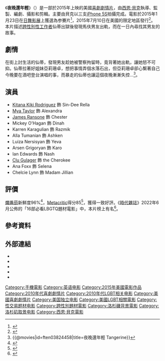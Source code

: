 {{noteTA
|T=zh-cn:橘色; zh-tw:夜晚還年輕;zh-hk:跨性有話兒;
|G1=Movie
|G2=Show
|1=zh-cn:橘色; zh-tw:夜晚還年輕;zh-hk:跨性有話兒;
}}
{{Infobox film
| name = 夜晚還年輕
| original_name = {{lang|en|''Tangerine''}}
| image = Tangerine Poster.jpg
| alt = 
| caption = 電影海報
| director = [[西恩·貝克|西恩·貝克]]
| producer = {{Plainlist|
* 西恩·貝克
* Karrie Cox
* Marcus Cox
* Darren Dean
* [[鄒時擎|鄒時擎]]}}
| writer = {{Plainlist|
* 西恩·S·貝克
* Chris Bergoch}}
| starring = {{Plainlist|
* [[Kitana_Kiki_Rodriguez|Kitana Kiki Rodriguez]]
* [[Mya_Taylor|Mya Taylor]]
* Karren Karagulian
* Mickey O'Hagan
* [[James_Ransone|James Ransone]]}}
| cinematography = {{Plainlist|
* 西恩·S·貝克
* Radium Cheung}}
| editing = 西恩·S·貝克
| production companies = {{Plainlist|
* [[Duplass_Brothers_Productions|Duplass Brothers Productions]]
* Through Films}}
| distributor = [[Magnolia_Pictures|Magnolia Pictures]]
| released = {{Film date|2015|1|23|[[日舞影展|日舞影展]]|2015|7|10|美國|2015|11|13|英國}}
| runtime = 88分鐘<!--Theatrical runtime: 87:45--><ref>{{cite web | url=http://www.bbfc.co.uk/releases/tangerine-film | title=''TANGERINE'' (15) | work=[[British_Board_of_Film_Classification|British Board of Film Classification]] | date=October 9, 2015 | accessdate=October 11, 2015 | archive-date=2020-05-20 | archive-url=https://web.archive.org/web/20200520152123/https://www.bbfc.co.uk/releases/tangerine-film | dead-url=no }}</ref>
| country = {{USA}}
| language = {{Plainlist|
* 英語
* 西班牙語
* 亞美尼亞語}}
| budget = 10萬美元<ref>{{cite journal |url=http://www.wired.com/2015/07/tangerine-iphone/ |title=Tangerine Is Amazing—But Not Because of How They Shot It |journal=[[Wired_(magazine)|Wired]] |date=July 7, 2015 |first=Angela |last=Watercutter |accessdate=August 19, 2015 |archive-date=2021-02-11 |archive-url=https://web.archive.org/web/20210211213154/http://www.wired.com/2015/07/tangerine-iphone/ |dead-url=no }}</ref>
| gross = 70萬2354美元<ref>{{cite web | url=http://www.boxofficemojo.com/movies/?id=tangerine.htm | title=Tangerine (2015) | work=[[Box_Office_Mojo|Box Office Mojo]] | publisher=[[Internet_Movie_Database|Internet Movie Database]] | accessdate=October 31, 2015 | archive-date=2018-09-21 | archive-url=https://web.archive.org/web/20180921064753/https://www.boxofficemojo.com/movies/?id=tangerine.htm | dead-url=no }}</ref>
| cn_name = 橘色
| hk_name = 跨性有話兒
| tw_name = 夜晚還年輕
}}
《'''夜晚還年輕'''》（{{lang-en|''Tangerine''}}）是一部於2015年上映的美國[[喜劇片|喜劇]][[劇情片|劇情片]]，由[[西恩·貝克|西恩·貝克]]執導、監製、編劇、攝影和剪輯。主要由貝克以三支[[iPhone_5S|iPhone 5S]]拍攝完成。電影於2015年1月23日在[[日舞影展|日舞影展]]上獲選為参賽片<ref>{{cite web |url=https://www.yahoo.com/movies/s/sundance-watch-tangerine-shot-entirely-iphones-132318454.html |title=Sundance Watch: 'Tangerine' shot entirely with iPhones |website=[[Yahoo!_Movies|Yahoo! Movies]] |date=January 28, 2015 |first=Ryan |last=Pearson |accessdate=August 19, 2015 |archive-date=2015-07-08 |archive-url=https://web.archive.org/web/20150708001520/https://www.yahoo.com/movies/s/sundance-watch-tangerine-shot-entirely-iphones-132318454.html |dead-url=no }}</ref>，2015年7月10日在美國的限定地區發行<ref name="Unknown 2015">{{cite web|url=http://www.magpictures.com/profile.aspx?id=062313f8-875d-408f-b6b3-b0ff64b18885|title=Tangerine|work=Magnolia Pictures|author=Unknown|accessdate=October 10, 2015|date=2015|deadurl=yes|archiveurl=https://web.archive.org/web/20151219084640/http://www.magpictures.com/profile.aspx?id=062313f8-875d-408f-b6b3-b0ff64b18885|archivedate=2015年12月19日}}</ref>。
本片描述[[跨性別|跨性別]][[性工作者|性工作者]]仙蒂出獄後發現馬伕男友出軌，而在一日內尋找其男友的故事。

==劇情==
在街上討生活的仙蒂，發現男友趁她被警察拘留時，竟背著她出軌，讓她怒不可抑。仙蒂拉著好姐妹亞莉珊卓，想把事情弄個水落石出，但亞莉珊卓卻心繫著自己今晚要在酒吧登台演唱的事，而暴走的仙蒂也讓這個夜晚漸漸失控...<ref>{{@movies|id=ften03824458|title=夜晚還年輕 Tangerine}}<!-- 2015-12-29 accessdate --></ref>。

==演員==
{{div col|2}}
* [[Kitana_Kiki_Rodriguez|Kitana Kiki Rodriguez]] 飾 Sin-Dee Rella
* [[Mya_Taylor|Mya Taylor]] 飾 Alexandra
* [[James_Ransone|James Ransone]] 飾 Chester
* Mickey O'Hagan 飾 Dinah
* Karren Karagulian 飾 Razmik
* Alla Tumanian 飾 Ashken
* Luiza Nersisyan 飾 Yeva
* Arsen Grigoryan 飾 Karo
* Ian Edwards 飾 Nash
* [[Clu_Gulager|Clu Gulager]] 飾 the Cherokee
* Ana Foxx 飾 Selena
* Chelcie Lynn 飾 Madam Jillian
{{div col end}}

==評價==
[[爛番茄|爛番茄]]新鮮度96%<ref>{{cite web |url=http://www.rottentomatoes.com/m/tangerine_2015/ |title=Tangerine (2015) |work=[[Rotten_Tomatoes|Rotten Tomatoes]] |accessdate=October 11, 2015 |archive-date=2021-02-23 |archive-url=https://web.archive.org/web/20210223232736/https://www.rottentomatoes.com/m/tangerine_2015 |dead-url=no }}</ref>，[[Metacritic|Metacritic]]得分85<ref>{{cite web |url=http://www.metacritic.com/movie/tangerine |title=Tangerine Reviews |work=[[Metacritic|Metacritic]] |accessdate=August 19, 2015 |archive-date=2020-11-12 |archive-url=https://web.archive.org/web/20201112005959/https://www.metacritic.com/movie/tangerine |dead-url=no }}</ref>，獲得一致好評。《[[時代雜誌|時代雜誌]]》2022年6月公佈的「16部必看LBGTQ題材電影」中，本片榜上有名<ref>{{cite web |url=https://time.com/6183107/lgbtq-movies-pride-month/ |title=16 LGBTQ Movies to Watch This Pride Month |publisher=[[時代雜誌|時代雜誌]] |date=2022-06-02 |accessdate=2022-06-02 |archive-date=2022-06-11 |archive-url=https://web.archive.org/web/20220611163018/https://time.com/6183107/lgbtq-movies-pride-month/ |dead-url=no }}</ref>。

==參考資料==
{{Reflist}}

==外部連結==
* {{Official website|http://www.magpictures.com/tangerine}}
* {{IMDb title|3824458}}
* {{Mojo title|tangerine}}
* {{Rotten Tomatoes|tangerine_2015}}
* {{Metacritic film|tangerine}}

{{西恩·貝克}}
{{DEFAULTSORT:Tangerine (film)}}
[[Category:手機電影|Category:手機電影]]
[[Category:英语电影|Category:英语电影]]
[[Category:2015年美國電影作品|Category:2015年美國電影作品]]
[[Category:2010年代喜劇劇情片|Category:2010年代喜劇劇情片]]
[[Category:2010年代LGBT相关电影|Category:2010年代LGBT相关电影]]
[[Category:美國喜劇劇情片|Category:美國喜劇劇情片]]
[[Category:美国独立电影|Category:美国独立电影]]
[[Category:美國LGBT相關電影|Category:美國LGBT相關電影]]
[[Category:性交易题材电影|Category:性交易题材电影]]
[[Category:跨性別題材電影|Category:跨性別題材電影]]
[[Category:洛杉磯背景電影|Category:洛杉磯背景電影]]
[[Category:洛杉矶取景电影|Category:洛杉矶取景电影]]
[[Category:西恩·貝克電影|Category:西恩·貝克電影]]